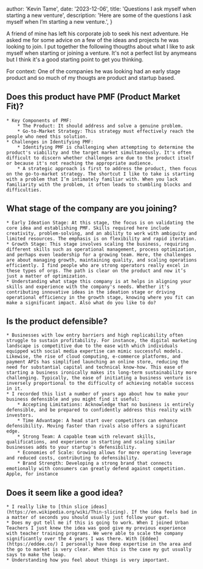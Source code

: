 

  author: 'Kevin Tame',
  date: '2023-12-06',
  title: 'Questions I ask myself when starting a new venture',
  description:
    'Here are some of the questions I ask myself when I’m starting a new venture.',
}


A friend of mine has left his corporate job to seek his next adventure. 
He asked me for some advice on a few of the ideas and projects he was looking to join. 
I put together the following thougths about what I like to ask myself when starting or joining a venture. 
It's not a perfect list by anymeans but I think it's a good starting point to get you thinking.

For context: One of the companies he was looking had an early stage product and so much of my thougts are product and startup based. 

## Does this product have PMF (Product Market Fit)?
    * Key Components of PMF:
        * The Product: It should address and solve a genuine problem.
        * Go-to-Market Strategy: This strategy must effectively reach the people who need this solution.
    * Challenges in Identifying PMF:
        * Identifying PMF is challenging when attempting to determine the product's viability and the target market simultaneously. It's often difficult to discern whether challenges are due to the product itself or because it's not reaching the appropriate audience.
        * A strategic approach is first to address the product, then focus on the go-to-market strategy. The shortcut I like to take is starting with a problem that I’m intimately familiar with. When you lack familiarity with the problem, it often leads to stumbling blocks and difficulties.

## What stage of the company are you joining?
    * Early Ideation Stage: At this stage, the focus is on validating the core idea and establishing PMF. Skills required here include creativity, problem-solving, and an ability to work with ambiguity and limited resources. The emphasis is on flexibility and rapid iteration.
    * Growth Stage: This stage involves scaling the business, requiring different skills such as operational management, process optimization, and perhaps even leadership for a growing team. Here, the challenges are about managing growth, maintaining quality, and scaling operations efficiently. I find people who are strong operators really excel in these types of orgs. The path is clear on the product and now it’s just a matter of optimization.
    * Understanding what stage this company is at helps in aligning your skills and experience with the company's needs. Whether it's contributing innovative ideas in the ideation stage or driving operational efficiency in the growth stage, knowing where you fit can make a significant impact. Also what do you like to do?

## Is the product defensible?
    * Businesses with low entry barriers and high replicability often struggle to sustain profitability. For instance, the digital marketing landscape is competitive due to the ease with which individuals equipped with social media expertise can mimic successful models. Likewise, the rise of cloud computing, e-commerce platforms, and payment APIs has simplified launching an online store, reducing the need for substantial capital and technical know-how. This ease of starting a business ironically makes its long-term sustainability more challenging. Typically, the ease of initiating a business venture is inversely proportional to the difficulty of achieving notable success in it.
    * I recorded this list a number of years ago about how to make your business defensible and you might find it useful: 
        * Accepting Limitations: Acknowledge that no business is entirely defensible, and be prepared to confidently address this reality with investors.
        * Time Advantage: A head start over competitors can enhance defensibility. Moving faster than rivals also offers a significant edge.
        * Strong Team: A capable team with relevant skills, qualifications, and experience in starting and scaling similar businesses adds to your startup's defensibility.
        * Economies of Scale: Growing allows for more operating leverage and reduced costs, contributing to defensibility.
        * Brand Strength: Developing a strong brand that connects emotionally with consumers can greatly defend against competition. Apple, for instance

## Does it seem like a good idea?
    * I really like to [thin slice ideas](https://en.wikipedia.org/wiki/Thin-slicing). If the idea feels bad in a matter of seconds you should usually just follow your gut. 
    * Does my gut tell me if this is going to work. When I joined Urban Teachers I just knew the idea was good give my previous experience with teacher training programs. We were able to scale the company significantly over the 4 years I was there. With [Eddee](https://eddee.co/) I personally have deep expertise in the area and the go to market is very clear. When this is the case my gut usually says to make the leap.
    * Understanding how you feel about things is very important. 